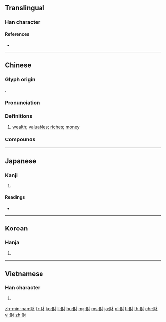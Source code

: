 {{character info/new}}
{{also|财}}
==Translingual==

===Han character===
{{Han char|rn=154|rad=貝|as=03|sn=10|four=64800|canj=BCDH|ids=⿰貝才}}

====References====
* {{Han ref|kx=1204.110|dkj=36664|dj=1666.020|hdz=63624.070|uh=8CA1|ud=36001|bh=B05D|bd=45149}}

----

==Chinese==
{{zh-forms|s=财}}

===Glyph origin===
{{Han etym}}
{{Han compound|貝|才|c1=s|c2=p|t1=shell|ls=psc}}.

===Pronunciation===
{{zh-pron
|m=cái
|c=coi4
|h=pfs=chhòi
|md=cài
|mn=châi
|w=3ze
|mc=y
|oc=y
|cat=n
}}

===Definitions===
{{zh-hanzi}}

# [[wealth]]; [[valuables]]; [[riches]]; [[money]]

===Compounds===
{{zh-der|財寶|財帛|財產|財產權|財大氣粗|財東|財閥|財富|財賦|財貨|財經|財會|財禮|財力|財路|財貿|財迷|財氣|財氣兒|財權|財神|財勢|財稅|財團|財務|財物|財喜|財源|財運|財政|財政寡頭|財政危機|財政資本|財主|國有財產|公共財政|外財|愛財如命|好財|小人殉財|守財奴|倚財仗勢|不義之財|劫財|公財|公有財產|愛勢貪財|善財難捨|五路財神|守財虜|公有財貨|小財|人財兩空|代替財|圖財致命|傷財|家財|人財兩失|大財主|土財主|恭喜發財|圖財害命|共同財產|增福財神|善財|力殫財竭|和氣生財|仗義疏財|多財善賈|仗義輕財|勞民傷財|分財各居|敗財|斂財|白財|浚財|破迷信財|浮財|破產財團|生財有道|私有財產|殷民阜財|散財|萬貫家財|接財神|破財消災|破財|招財利市|疏財|省用足財|民窮財匱|殉財|發財票|發財|疏財仗義|疏財重義|生財之道|生財|矮仔財|橫財|洋財|民殷財阜|母財|招財進寶|有財有勢|疏財尚氣|摟財|民窮財盡|理財|發洋財|輕財好義|輕財|臨財不苟|貪財慕勢|重義輕財|輕財好士|財團法人|趨財慕勢|羨財|輕財貴義|見財起意|納財|財務報表|財多勢重|財匱力絀|財竭力盡|財務管理|財鄉|酒色財氣|臨財|老財|財迷心竅|財政政策|財殫力盡|貪財|貪夫徇財|貪財好賄|騙財|詐財|補償財政|財多命殆|耐久財|輕財重士|飛來橫財|財產刑|輕財仗義|臨財苟得|輕財好施|輕財敬士|阜財|過路財神|錢財|輕財任俠|費財勞民|資財|鄧通之財|資本財|財殫力竭|財神爺|通財|輕財重義|赤字財政|財賄|聚財|貪財好色|財運亨通|財用|財產稅|財政部|財政局|謀財害命|行財}}

----

==Japanese==

===Kanji===
{{ja-kanji|grade=5|rs=貝03}}

# {{defn|lang=ja|sort=貝03}}

====Readings====
* {{ja-readings|goon=[[ざい]] (zai)|kanon=[[さい]] (sai)|kun=[[たから]] (takara), [[わずか]] (wazuka)}}

----

==Korean==

===Hanja===
{{ko-hanja|hangeul=재|eumhun=|rv=jae|mr=chae|y=cay}}

# {{defn|lang=ko|sort=貝03}}

----

==Vietnamese==

===Han character===
{{vi-hantu|tài|rs=貝03}}

# {{defn|lang=vi}}

[[zh-min-nan:財]]
[[fr:財]]
[[ko:財]]
[[li:財]]
[[hu:財]]
[[mg:財]]
[[ms:財]]
[[ja:財]]
[[pl:財]]
[[fi:財]]
[[th:財]]
[[chr:財]]
[[vi:財]]
[[zh:財]]